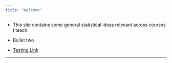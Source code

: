 ```yaml
---
title: "Welcome"
---
```



* This site contains some general statistical ideas relevant across courses I teach.

* Bullet two

* [Testing Link](./rmarkdown/Test.nb.html)

* * *